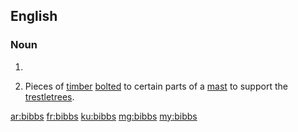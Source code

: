 {{also|Bibbs}}
==English==

===Noun===
{{head|en|plural}}

# {{plural of|bibb|lang=en}}
# {{context|nautical|lang=en}} Pieces of [[timber]] [[bolt]]ed to certain parts of a [[mast]] to support the [[trestletree]]s.

[[ar:bibbs]]
[[fr:bibbs]]
[[ku:bibbs]]
[[mg:bibbs]]
[[my:bibbs]]